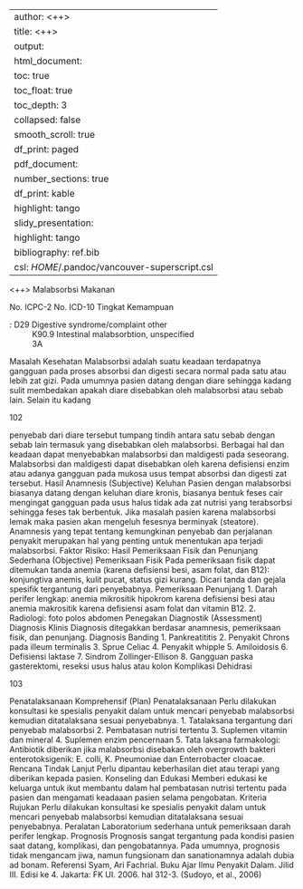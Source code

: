 
---
author: <++>
title: <++>
output:
  html_document:
    toc: true
    toc_float: true
    toc_depth: 3
    collapsed: false
    smooth_scroll: true
    df_print: paged
  pdf_document:
    number_sections: true
    df_print: kable
    highlight: tango
  slidy_presentation:
    highlight: tango
bibliography: ref.bib
csl: $HOME$/.pandoc/vancouver-superscript.csl
---

<++>
Malabsorbsi Makanan

No. ICPC-2
No. ICD-10
Tingkat Kemampuan

: D29 Digestive syndrome/complaint other
: K90.9 Intestinal malabsorbtion, unspecified
: 3A

Masalah Kesehatan
Malabsorbsi adalah suatu keadaan terdapatnya gangguan pada proses
absorbsi dan digesti secara normal pada satu atau lebih zat gizi. Pada
umumnya pasien datang dengan diare sehingga kadang sulit membedakan
apakah diare disebabkan oleh malabsorbsi atau sebab lain. Selain itu kadang

102

penyebab dari diare tersebut tumpang tindih antara satu sebab dengan sebab
lain termasuk yang disebabkan oleh malabsorbsi.
Berbagai hal dan keadaan dapat menyebabkan malabsorbsi dan maldigesti
pada seseorang. Malabsorbsi dan maldigesti dapat disebabkan oleh karena
defisiensi enzim atau adanya gangguan pada mukosa usus tempat absorbsi
dan digesti zat tersebut.
Hasil Anamnesis (Subjective)
Keluhan
Pasien dengan malabsorbsi biasanya datang dengan keluhan diare kronis,
biasanya bentuk feses cair mengingat gangguan pada usus halus tidak ada
zat nutrisi yang terabsorbsi sehingga feses tak berbentuk. Jika masalah pasien
karena malabsorbsi lemak maka pasien akan mengeluh fesesnya berminyak
(steatore).
Anamnesis yang tepat tentang kemungkinan penyebab dan perjalanan
penyakit merupakan hal yang penting untuk menentukan apa terjadi
malabsorbsi.
Faktor Risiko: Hasil Pemeriksaan Fisik dan Penunjang Sederhana (Objective)
Pemeriksaan Fisik
Pada pemeriksaan fisik dapat ditemukan tanda anemia (karena defisiensi besi,
asam folat, dan B12): konjungtiva anemis, kulit pucat, status gizi kurang. Dicari
tanda dan gejala spesifik tergantung dari penyebabnya.
Pemeriksaan Penunjang
1. Darah perifer lengkap: anemia mikrositik hipokrom karena defisiensi besi
atau anemia makrositik karena defisiensi asam folat dan vitamin B12.
2. Radiologi: foto polos abdomen
Penegakan Diagnostik (Assessment)
Diagnosis Klinis
Diagnosis ditegakkan berdasar anamnesis, pemeriksaan fisik, dan penunjang.
Diagnosis Banding
1. Pankreatititis
2. Penyakit Chrons pada illeum terminalis
3. Sprue Celiac
4. Penyakit whipple
5. Amiloidosis
6. Defisiensi laktase
7. Sindrom Zollinger-Ellison
8. Gangguan paska gasterektomi, reseksi usus halus atau kolon
Komplikasi
Dehidrasi

103

Penatalaksanaan Komprehensif (Plan)
Penatalaksanaan
Perlu dilakukan konsultasi ke spesialis penyakit dalam untuk mencari
penyebab malabsorbsi kemudian ditatalaksana sesuai penyebabnya.
1. Tatalaksana tergantung dari penyebab malabsorbsi
2. Pembatasan nutrisi tertentu
3. Suplemen vitamin dan mineral
4. Suplemen enzim pencernaan
5. Tata laksana farmakologi: Antibiotik diberikan jika malabsorbsi disebakan
oleh overgrowth bakteri enterotoksigenik: E. colli, K. Pneumoniae dan
Enterrobacter cloacae.
Rencana Tindak Lanjut
Perlu dipantau keberhasilan diet atau terapi yang diberikan kepada pasien.
Konseling dan Edukasi
Memberi edukasi ke keluarga untuk ikut membantu dalam hal pembatasan
nutrisi tertentu pada pasien dan mengamati keadaaan pasien selama
pengobatan.
Kriteria Rujukan
Perlu dilakukan konsultasi ke spesialis penyakit dalam untuk mencari
penyebab malabsorbsi kemudian ditatalaksana sesuai penyebabnya.
Peralatan
Laboratorium sederhana untuk pemeriksaan darah perifer lengkap.
Prognosis
Prognosis sangat tergantung pada kondisi pasien saat datang, komplikasi, dan
pengobatannya. Pada umumnya, prognosis tidak mengancam jiwa, namun
fungsionam dan sanationamnya adalah dubia ad bonam.
Referensi
Syam, Ari Fachrial. Buku Ajar Ilmu Penyakit Dalam. Jilid III. Edisi ke 4. Jakarta:
FK UI. 2006. hal 312-3. (Sudoyo, et al., 2006)
